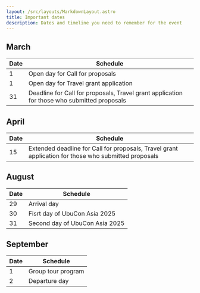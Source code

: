 ---
layout: /src/layouts/MarkdownLayout.astro
title: Important dates
description: Dates and timeline you need to remember for the event
---
## March
| Date | Schedule |
| --- | --- |
| 1 | Open day for Call for proposals |
| 1 | Open day for Travel grant application |
| 31 | Deadline for Call for proposals, Travel grant application for those who submitted proposals |


## April
| Date | Schedule |
| --- | --- |
| 15 | Extended deadline for Call for proposals, Travel grant application for those who submitted proposals |

## August 
| Date | Schedule |
| --- | --- |
| 29 | Arrival day |
| 30 | Fisrt day of UbuCon Asia 2025 |
| 31 | Second day of UbuCon Asia 2025 |

## September
| Date | Schedule |
| --- | --- |
| 1 | Group tour program |
| 2 | Departure day |
